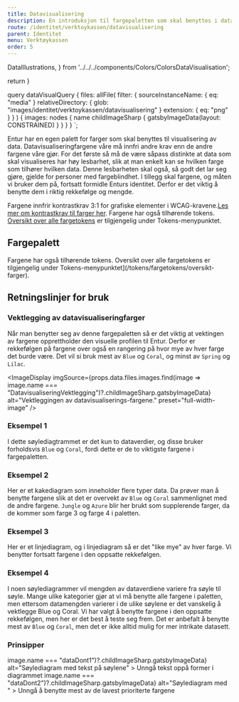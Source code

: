 ```yaml
---
title: Datavisualisering
description: En introduksjon til fargepaletten som skal benyttes i datavisualisering.
route: /identitet/verktoykassen/datavisualisering
parent: Identitet
menu: Verktøykassen
order: 5
---
```


  DataIllustrations,
} from '../../../components/Colors/ColorsDataVisualisation';


  return <SEO title={props.pageContext.frontmatter.title} description={props.pageContext.frontmatter.description} pathname={props.pageContext.frontmatter.route} />
}

  query dataVisualQuery {
    files: allFile(
      filter: {
        sourceInstanceName: { eq: "media" }
        relativeDirectory: {
          glob: "images/identitet/verktoykassen/datavisualisering"
        }
        extension: { eq: "png" }
      }
    ) {
      images: nodes {
        name
        childImageSharp {
          gatsbyImageData(layout: CONSTRAINED)
        }
      }
    }
  }
`;

<PageHeader />

Entur har en egen palett for farger som skal benyttes til visualisering av data.
Datavisualiseringfargene våre må innfri andre krav enn de andre fargene våre gjør.
For det første så må de være såpass distinkte at data som skal visualiseres har høy lesbarhet, 
slik at man enkelt kan se hvilken farge som tilhører hvilken data.
Denne lesbarheten skal også, så godt det lar seg gjøre, gjelde for personer med fargeblindhet.
I tillegg skal fargene, og måten vi bruker dem på, fortsatt formidle Enturs identitet.
Derfor er det viktig å benytte dem i riktig rekkefølge og mengde.

Fargene innfrir kontrastkrav 3:1 for grafiske elementer i WCAG-kravene.[Les mer om kontrastkrav til farger her](/universell-utforming/kontrast-sjekker). 
Fargene har også tilhørende tokens. [Oversikt over alle fargetokens](/tokens/fargetokens/oversikt-farger) er tilgjengelig under Tokens-menypunktet.

## Fargepalett

<ColorsDataVisualisation />

<div style={{ height: '32px' }}></div>

Fargene har også tilhørende tokens. Oversikt over alle fargetokens er tilgjengelig under Tokens-menypunktet](/tokens/fargetokens/oversikt-farger).

## Retningslinjer for bruk

### Vektlegging av datavisualiseringfarger

Når man benytter seg av denne fargepaletten så er det viktig at vektingen av fargene opprettholder den visuelle profilen til Entur.
Derfor er rekkefølgen på fargene over også en rangering på hvor mye av hver farge det burde være.
Det vil si bruk mest av `Blue` og `Coral`, og minst av `Spring` og `Lilac`.

<ImageDisplay
  imgSource={props.data.files.images.find(image => image.name === "DatavisualiseringVektlegging")?.childImageSharp.gatsbyImageData}
  alt="Vektleggingen av datavisualiserings-fargene."
  preset="full-width-image"
/>

### Eksempel 1

I dette søylediagtrammet er det kun to dataverdier,
og disse bruker forholdsvis `Blue` og `Coral`, fordi dette er de to viktigste fargene i fargepaletten.

<DataIllustrations illustration="1" />

### Eksempel 2

Her er et kakediagram som inneholder flere typer data.
Da prøver man å benytte fargene slik at det er overvekt av `Blue` og `Coral` sammenlignet med de andre fargene.
`Jungle` og `Azure` blir her brukt som supplerende farger, da de kommer som farge 3 og farge 4 i paletten.

<DataIllustrations illustration="2" />

### Eksempel 3

Her er et linjediagram, og i linjediagram så er det "like mye" av hver farge.
Vi benytter fortsatt fargene i den oppsatte rekkefølgen.

<DataIllustrations illustration="4" />

### Eksempel 4

I noen søylediagrammer vil mengden av dataverdiene variere fra søyle til søyle.
Mange ulike kategorier gjør at vi må benytte alle fargene i paletten, men ettersom datamengden varierer i de ulike søylene er det vanskelig å vektlegge Blue og Coral.
Vi har valgt å benytte fargene i den oppsatte rekkefølgen, men her er det best å teste seg frem.
Det er anbefalt å benytte mest av `Blue` og `Coral`, men det er ikke alltid mulig for mer intrikate datasett.

<DataIllustrations illustration="3" />

### Prinsipper

<DoDontGroup>
  <DoDontCard
    variant="warning" 
    imgSource={props.data.files.images.find(image => image.name === "dataDont1")?.childImageSharp.gatsbyImageData} 
    alt="Søylediagram med tekst på søylene"
  >
    <Paragraph>Unngå tekst oppå former i diagrammet</Paragraph>
  </DoDontCard>
  <DoDontCard
    variant="warning"
    imgSource={props.data.files.images.find(image => image.name === "dataDont2")?.childImageSharp.gatsbyImageData}
    alt="Søylediagram med "
  >
    <Paragraph>Unngå å benytte mest av de lavest prioriterte fargene</Paragraph>
  </DoDontCard>
</DoDontGroup>
